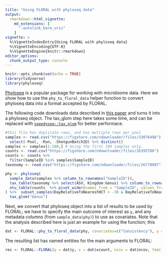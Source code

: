 ```yaml
---
title: "Using FLORAL with phyloseq data"
output:
  rmarkdown::html_vignette:
    md_extensions: [ 
      "-autolink_bare_uris" 
    ]
vignette: >
  %\VignetteIndexEntry{Using FLORAL with phyloseq data}
  %\VignetteEncoding{UTF-8}
  %\VignetteEngine{knitr::rmarkdown}
editor_options: 
  chunk_output_type: console
---
```


```r
knitr::opts_chunk$set(echo = TRUE)
library(tidyverse)
library(phyloseq)
```

[Phyloseq](http://joey711.github.io/phyloseq/) is a popular package for working with microbiome data.  Here we show how to use the `phy_to_floral_data` helper function to convert phyloseq data into a format accepted by FLORAL.

The following code downloads data described in [this paper](https://www.nature.com/articles/s41597-021-00860-8) and turns it into a phyloseq object.  The tax_glom step here takes some time, and can be replaced with [`speedyseq::tax_glom`](https://github.com/mikemc/speedyseq) for better performace.
```r
#this file has duplicate rows, and has multiple rows per pool
samples <- read.csv("https://figshare.com/ndownloader/files/33076496") %>% distinct() %>% 
  select(-Pool, -Run, -ShotgunBatchID) %>% distinct()
samples <- samples[1:100,] # Using the first 100 samples only.
counts <- read.csv("https://figshare.com/ndownloader/files/26393788") 
counts <- counts %>%
  filter(SampleID %in% samples$SampleID)
taxonomy <- read.csv("https://figshare.com/ndownloader/files/26770997")

phy <- phyloseq(
  sample_data(samples %>% column_to_rownames("SampleID")),
  tax_table(taxonomy %>% select(ASV, Kingdom:Genus) %>% column_to_rownames("ASV") %>% as.matrix()),
  otu_table(counts  %>% pivot_wider(names_from = "SampleID", values_from = "Count", values_fill = 0) %>% column_to_rownames("ASV") %>% as.matrix(), taxa_are_rows = TRUE)
) %>%  subset_samples(DayRelativeToNearestHCT > -30 & DayRelativeToNearestHCT < 0) %>% 
  tax_glom("Genus")
```

Next, we convert that phyloseq object into a list of results to be used by FLORAL; we have to specify the main outcome of interest as `y`, and any metadata columns (from `sample_data(phy)`) to use as covariates.  Note that the analysis described here is just an example for using the function; this


```r
dat <- FLORAL::phy_to_floral_data(phy, covariates=c("Consistency"), y = "DayRelativeToNearestHCT")
```

The resulting list has named entities for the main arguments to FLORAL:

```r
res <- FLORAL::FLORAL(y = dat$y, x = dat$xcount, ncov = dat$ncov, family = "gaussian", ncv=NULL)
```